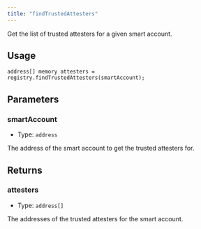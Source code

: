 ```yaml
---
title: "findTrustedAttesters"
---
```


Get the list of trusted attesters for a given smart account.

## Usage

```solidity
address[] memory attesters = registry.findTrustedAttesters(smartAccount);
```

## Parameters

### smartAccount

- Type: `address`

The address of the smart account to get the trusted attesters for.

## Returns

### attesters

- Type: `address[]`

The addresses of the trusted attesters for the smart account.
